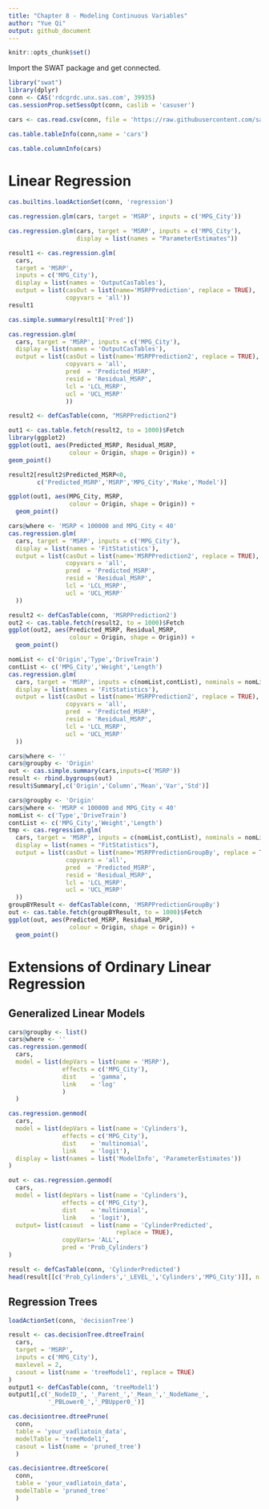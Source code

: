 ```yaml
---
title: "Chapter 8 - Modeling Continuous Variables"
author: "Yue Qi"
output: github_document
---
```


```r
knitr::opts_chunk$set()
```



Import the SWAT package and get connected.

```r
library("swat")
library(dplyr)
conn <- CAS('rdcgrdc.unx.sas.com', 39935)
cas.sessionProp.setSessOpt(conn, caslib = 'casuser')
```

```r
cars <- cas.read.csv(conn, file = 'https://raw.githubusercontent.com/sassoftware/sas-viya-programming/master/data/cars.csv')

cas.table.tableInfo(conn,name = 'cars')

```

```r
cas.table.columnInfo(cars)
```
# Linear Regression
```r
cas.builtins.loadActionSet(conn, 'regression')
```

```r
cas.regression.glm(cars, target = 'MSRP', inputs = c('MPG_City'))
```

```r
cas.regression.glm(cars, target = 'MSRP', inputs = c('MPG_City'),
                   display = list(names = "ParameterEstimates"))

```

```r
result1 <- cas.regression.glm(
  cars, 
  target = 'MSRP', 
  inputs = c('MPG_City'),
  display = list(names = 'OutputCasTables'),
  output = list(casOut = list(name='MSRPPrediction', replace = TRUE), 
                copyvars = 'all'))
result1
```

```r
cas.simple.summary(result1['Pred'])
```

```r
cas.regression.glm(
  cars, target = 'MSRP', inputs = c('MPG_City'),
  display = list(names = 'OutputCasTables'),
  output = list(casOut = list(name='MSRPPrediction2', replace = TRUE), 
                copyvars = 'all',
                pred  = 'Predicted_MSRP',
                resid = 'Residual_MSRP',
                lcl = 'LCL_MSRP',
                ucl = 'UCL_MSRP'
                ))

```

```r
result2 <- defCasTable(conn, "MSRPPrediction2")
```

```r
out1 <- cas.table.fetch(result2, to = 1000)$Fetch
library(ggplot2)
ggplot(out1, aes(Predicted_MSRP, Residual_MSRP, 
                 colour = Origin, shape = Origin)) +
geom_point()

```

```r
result2[result2$Predicted_MSRP<0,   
        c('Predicted_MSRP','MSRP','MPG_City','Make','Model')]

```

```r
ggplot(out1, aes(MPG_City, MSRP, 
                 colour = Origin, shape = Origin)) +
  geom_point()

```

```r
cars@where <- 'MSRP < 100000 and MPG_City < 40'
cas.regression.glm(
  cars, target = 'MSRP', inputs = c('MPG_City'),
  display = list(names = 'FitStatistics'),
  output = list(casOut = list(name='MSRPPrediction2', replace = TRUE), 
                copyvars = 'all',
                pred  = 'Predicted_MSRP',
                resid = 'Residual_MSRP',
                lcl = 'LCL_MSRP',
                ucl = 'UCL_MSRP'
  ))

```

```r
result2 <- defCasTable(conn, 'MSRPPrediction2')
out2 <- cas.table.fetch(result2, to = 1000)$Fetch
ggplot(out2, aes(Predicted_MSRP, Residual_MSRP, 
                 colour = Origin, shape = Origin)) +
  geom_point()

```

```r
nomList <- c('Origin','Type','DriveTrain')
contList <- c('MPG_City','Weight','Length')
cas.regression.glm(
  cars, target = 'MSRP', inputs = c(nomList,contList), nominals = nomList,
  display = list(names = 'FitStatistics'),
  output = list(casOut = list(name='MSRPPrediction2', replace = TRUE), 
                copyvars = 'all',
                pred  = 'Predicted_MSRP',
                resid = 'Residual_MSRP',
                lcl = 'LCL_MSRP',
                ucl = 'UCL_MSRP'
  ))

```

```r
cars@where <- ''
cars@groupby <- 'Origin'
out <- cas.simple.summary(cars,inputs=c('MSRP'))
result <- rbind.bygroups(out)
result$Summary[,c('Origin','Column','Mean','Var','Std')]

```

```r
cars@groupby <- 'Origin'
cars@where <- 'MSRP < 100000 and MPG_City < 40'
nomList <- c('Type','DriveTrain')
contList <- c('MPG_City','Weight','Length')
tmp <- cas.regression.glm(
  cars, target = 'MSRP', inputs = c(nomList,contList), nominals = nomList,
  display = list(names = "FitStatistics"),
  output = list(casOut = list(name='MSRPPredictionGroupBy', replace = TRUE), 
                copyvars = 'all',
                pred  = 'Predicted_MSRP',
                resid = 'Residual_MSRP',
                lcl = 'LCL_MSRP',
                ucl = 'UCL_MSRP'
  ))
groupBYResult <- defCasTable(conn, 'MSRPPredictionGroupBy')
out <- cas.table.fetch(groupBYResult, to = 1000)$Fetch
ggplot(out, aes(Predicted_MSRP, Residual_MSRP, 
                 colour = Origin, shape = Origin)) +
  geom_point()

```
# Extensions of Ordinary Linear Regression
## Generalized Linear Models
```r
cars@groupby <- list()
cars@where <- ''
cas.regression.genmod(
  cars,
  model = list(depVars = list(name = 'MSRP'),
               effects = c('MPG_City'),
               dist    = 'gamma',
               link    = 'log'
               )
  )

```

```r
cas.regression.genmod(
  cars,
  model = list(depVars = list(name = 'Cylinders'),
               effects = c('MPG_City'),
               dist    = 'multinomial',
               link    = 'logit'),
  display = list(names = list('ModelInfo', 'ParameterEstimates'))
)

```

```r
out <- cas.regression.genmod(
  cars,
  model = list(depVars = list(name = 'Cylinders'),
               effects = c('MPG_City'),
               dist    = 'multinomial',
               link    = 'logit'),
  output= list(casout  = list(name = 'CylinderPredicted',
                              replace = TRUE),
               copyVars= 'ALL',
               pred = 'Prob_Cylinders')
)

```

```r
result <- defCasTable(conn, 'CylinderPredicted')
head(result[[c('Prob_Cylinders','_LEVEL_','Cylinders','MPG_City')]], n = 24)

```
## Regression Trees
```r
loadActionSet(conn, 'decisionTree')
```

```r
result <- cas.decisionTree.dtreeTrain(
  cars,
  target = 'MSRP',
  inputs = c('MPG_City'),
  maxlevel = 2,
  casout = list(name = 'treeModel1', replace = TRUE)
)
output1 <- defCasTable(conn, 'treeModel1')
output1[,c('_NodeID_', '_Parent_','_Mean_','_NodeName_',
           '_PBLower0_','_PBUpper0_')]

```

```r
cas.decisiontree.dtreePrune(
  conn, 
  table = 'your_vadliatoin_data',
  modelTable = 'treeModel1',
  casout = list(name = 'pruned_tree')
  )

```

```r
cas.decisiontree.dtreeScore(
  conn,
  table = 'your_vadliatoin_data',
  modelTable = 'pruned_tree'
  )

```

